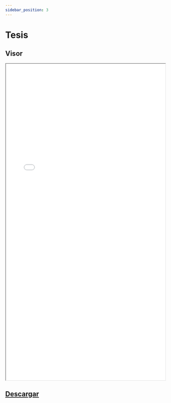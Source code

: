 ```yaml
---
sidebar_position: 3
---
```


# Tesis



## Visor

<iframe src={useBaseUrl('/pdf/LaTeX.pdf')} width="100%" height="1000vh">
Este navegador chafa no soporta PDFs. <a href={useBaseUrl('/pdf/LaTeX.pdf')}>Mejor descárgalo</a>
</iframe>

## [Descargar](/pdf/LaTeX.pdf)

